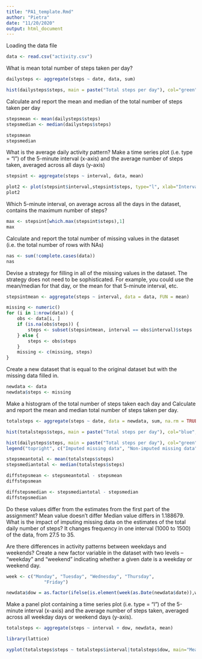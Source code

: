 ```yaml
---
title: "PA1_template.Rmd"
author: "Pietra"
date: "11/20/2020"
output: html_document
---
```

Loading the data file

```r
data <- read.csv("activity.csv") 
```

What is mean total number of steps taken per day?

```r
dailysteps <- aggregate(steps ~ date, data, sum)

hist(dailysteps$steps, main = paste("Total steps per day"), col="green",xlab="Number of steps")
```

Calculate and report the mean and median of the total number of steps taken per day

```r
stepsmean <- mean(dailysteps$steps)
stepsmedian <- median(dailysteps$steps)

stepsmean
stepsmedian
```

What is the average daily activity pattern?
Make a time series plot (i.e. \color{red}{\verb|type = "l"|}type = "l") of the 5-minute interval (x-axis) and the average number of steps taken, averaged across all days (y-axis)

```r
stepsint <- aggregate(steps ~ interval, data, mean)

plot2 <- plot(stepsint$interval,stepsint$steps, type="l", xlab="Interval", ylab="Number of steps",main="Mean number of steps per day by interval")
plot2
```

Which 5-minute interval, on average across all the days in the dataset, contains the maximum number of steps?

```r
max <- stepsint[which.max(stepsint$steps),1]
max
```

Calculate and report the total number of missing values in the dataset (i.e. the total number of rows with \color{red}{\verb|NA|}NAs)

```r
nas <- sum(!complete.cases(data))
nas
```

Devise a strategy for filling in all of the missing values in the dataset. The strategy does not need to be sophisticated. For example, you could use the mean/median for that day, or the mean for that 5-minute interval, etc.

```r
stepsintmean <- aggregate(steps ~ interval, data = data, FUN = mean)

missing <- numeric()
for (i in 1:nrow(data)) {
    obs <- data[i, ]
    if (is.na(obs$steps)) {
        steps <- subset(stepsintmean, interval == obs$interval)$steps
    } else {
        steps <- obs$steps
    }
    missing <- c(missing, steps)
}
```

Create a new dataset that is equal to the original dataset but with the missing data filled in.

```r
newdata <- data
newdata$steps <- missing
```

Make a histogram of the total number of steps taken each day and Calculate and report the mean and median total number of steps taken per day. 

```r
totalsteps <- aggregate(steps ~ date, data = newdata, sum, na.rm = TRUE)

hist(totalsteps$steps, main = paste("Total steps per day"), col="blue", xlab="Number of steps")

hist(dailysteps$steps, main = paste("Total steps per day"), col="green", xlab="Number of steps", add=T)
legend("topright", c("Imputed missing data", "Non-imputed missing data"), col=c("blue", "green"), lwd=10)

stepsmeantotal <- mean(totalsteps$steps)
stepsmediantotal <- median(totalsteps$steps)

diffstepsmean <- stepsmeantotal - stepsmean
diffstepsmean

diffstepsmedian <- stepsmediantotal - stepsmedian
diffstepsmedian
```

Do these values differ from the estimates from the first part of the assignment? Mean value doesn't differ Median value differs in 1.188679.
What is the impact of imputing missing data on the estimates of the total daily number of steps? It changes frequency in one interval (1000 to 1500) of the data, from 27.5 to 35.


Are there differences in activity patterns between weekdays and weekends?
Create a new factor variable in the dataset with two levels – “weekday” and “weekend” indicating whether a given date is a weekday or weekend day.

```r
week <- c("Monday", "Tuesday", "Wednesday", "Thursday", 
              "Friday")

newdata$dow = as.factor(ifelse(is.element(week(as.Date(newdata$date)),week), "Weekday", "Weekend"))
```

Make a panel plot containing a time series plot (i.e. \color{red}{\verb|type = "l"|}type = "l") of the 5-minute interval (x-axis) and the average number of steps taken, averaged across all weekday days or weekend days (y-axis). 

```r
totalsteps <- aggregate(steps ~ interval + dow, newdata, mean)

library(lattice)

xyplot(totalsteps$steps ~ totalsteps$interval|totalsteps$dow, main="Mean steps per day by interval",xlab="Interval", ylab="Steps",layout=c(1,2), type="l")
```
